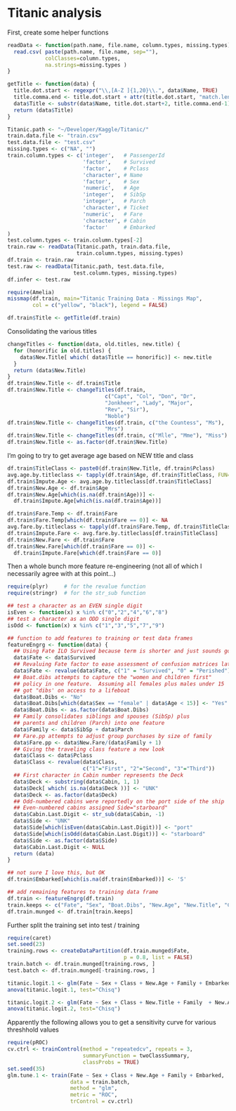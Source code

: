 Titanic analysis
========================================================

First, create some helper functions

```r
readData <- function(path.name, file.name, column.types, missing.types) {
  read.csv( paste(path.name, file.name, sep=""), 
            colClasses=column.types,
            na.strings=missing.types )
}

getTitle <- function(data) {
  title.dot.start <- regexpr("\\,[A-Z ]{1,20}\\.", data$Name, TRUE)
  title.comma.end <- title.dot.start + attr(title.dot.start, "match.length")-1
  data$Title <- substr(data$Name, title.dot.start+2, title.comma.end-1)
  return (data$Title)
}

Titanic.path <- "~/Developer/Kaggle/Titanic/"
train.data.file <- "train.csv"
test.data.file <- "test.csv"
missing.types <- c("NA", "")
train.column.types <- c('integer',   # PassengerId
                        'factor',    # Survived
                        'factor',    # Pclass
                        'character', # Name
                        'factor',    # Sex
                        'numeric',   # Age
                        'integer',   # SibSp
                        'integer',   # Parch
                        'character', # Ticket
                        'numeric',   # Fare
                        'character', # Cabin
                        'factor'     # Embarked
)
test.column.types <- train.column.types[-2]
train.raw <- readData(Titanic.path, train.data.file,
                      train.column.types, missing.types)
df.train <- train.raw
test.raw <- readData(Titanic.path, test.data.file,
                     test.column.types, missing.types)
df.infer <- test.raw

require(Amelia)
missmap(df.train, main="Titanic Training Data - Missings Map",
        col = c("yellow", "black"), legend = FALSE)

df.train$Title <- getTitle(df.train)
```

Consolidating the various titles

```r
changeTitles <- function(data, old.titles, new.title) {
  for (honorific in old.titles) {
    data$New.Title[ which( data$Title == honorific)] <- new.title
  }
  return (data$New.Title)
}
df.train$New.Title <- df.train$Title
df.train$New.Title <- changeTitles(df.train, 
                               c("Capt", "Col", "Don", "Dr", 
                               "Jonkheer", "Lady", "Major", 
                               "Rev", "Sir"),
                               "Noble")
df.train$New.Title <- changeTitles(df.train, c("the Countess", "Ms"), 
                               "Mrs")
df.train$New.Title <- changeTitles(df.train, c("Mlle", "Mme"), "Miss")
df.train$New.Title <- as.factor(df.train$New.Title)
```

I'm going to try to get average age based on NEW title and class

```r
df.train$TitleClass <- paste0(df.train$New.Title, df.train$Pclass)
avg.age.by.titleclass <- tapply(df.train$Age, df.train$TitleClass, FUN=mean, na.rm=TRUE)
df.train$Impute.Age <- avg.age.by.titleclass[df.train$TitleClass]
df.train$New.Age <- df.train$Age
df.train$New.Age[which(is.na(df.train$Age))] <-
  df.train$Impute.Age[which(is.na(df.train$Age))]

df.train$Fare.Temp <- df.train$Fare
df.train$Fare.Temp[which(df.train$Fare == 0)] <- NA
avg.fare.by.titleclass <- tapply(df.train$Fare.Temp, df.train$TitleClass, FUN=mean, na.rm=TRUE)
df.train$Impute.Fare <- avg.fare.by.titleclass[df.train$TitleClass]
df.train$New.Fare <- df.train$Fare
df.train$New.Fare[which(df.train$Fare == 0)] <-
  df.train$Impute.Fare[which(df.train$Fare == 0)]
```

Then a whole bunch more feature re-engineering (not all of which I necessarily agree with at this point...)

```r
require(plyr)     # for the revalue function 
require(stringr)  # for the str_sub function

## test a character as an EVEN single digit
isEven <- function(x) x %in% c("0","2","4","6","8") 
## test a character as an ODD single digit
isOdd <- function(x) x %in% c("1","3","5","7","9") 

## function to add features to training or test data frames
featureEngrg <- function(data) {
  ## Using Fate ILO Survived because term is shorter and just sounds good
  data$Fate <- data$Survived
  ## Revaluing Fate factor to ease assessment of confusion matrices later
  data$Fate <- revalue(data$Fate, c("1" = "Survived", "0" = "Perished"))
  ## Boat.dibs attempts to capture the "women and children first"
  ## policy in one feature.  Assuming all females plus males under 15
  ## got "dibs' on access to a lifeboat
  data$Boat.Dibs <- "No"
  data$Boat.Dibs[which(data$Sex == "female" | data$Age < 15)] <- "Yes"
  data$Boat.Dibs <- as.factor(data$Boat.Dibs)
  ## Family consolidates siblings and spouses (SibSp) plus
  ## parents and children (Parch) into one feature
  data$Family <- data$SibSp + data$Parch
  ## Fare.pp attempts to adjust group purchases by size of family
  data$Fare.pp <- data$New.Fare/(data$Family + 1)
  ## Giving the traveling class feature a new look
  data$Class <- data$Pclass
  data$Class <- revalue(data$Class, 
                        c("1"="First", "2"="Second", "3"="Third"))
  ## First character in Cabin number represents the Deck 
  data$Deck <- substring(data$Cabin, 1, 1)
  data$Deck[ which( is.na(data$Deck ))] <- "UNK"
  data$Deck <- as.factor(data$Deck)
  ## Odd-numbered cabins were reportedly on the port side of the ship
  ## Even-numbered cabins assigned Side="starboard"
  data$Cabin.Last.Digit <- str_sub(data$Cabin, -1)
  data$Side <- "UNK"
  data$Side[which(isEven(data$Cabin.Last.Digit))] <- "port"
  data$Side[which(isOdd(data$Cabin.Last.Digit))] <- "starboard"
  data$Side <- as.factor(data$Side)
  data$Cabin.Last.Digit <- NULL
  return (data)
}

## not sure I love this, but OK
df.train$Embarked[which(is.na(df.train$Embarked))] <- 'S'

## add remaining features to training data frame
df.train <- featureEngrg(df.train)
train.keeps <- c("Fate", "Sex", "Boat.Dibs", "New.Age", "New.Title", "Class", "Deck", "Side", "New.Fare", "Fare.pp", "Embarked", "Family")
df.train.munged <- df.train[train.keeps]
```

Further split the training set into test / training

```r
require(caret)
set.seed(23)
training.rows <- createDataPartition(df.train.munged$Fate, 
                                     p = 0.8, list = FALSE)
train.batch <- df.train.munged[training.rows, ]
test.batch <- df.train.munged[-training.rows, ]
```

```r
titanic.logit.1 <- glm(Fate ~ Sex + Class + New.Age + Family + Embarked + New.Fare, data = train.batch, family = binomial("logit"))
anova(titanic.logit.1, test="Chisq")
```

```r
titanic.logit.2 <- glm(Fate ~ Sex + Class + New.Title + Family  + New.Age+ Embarked, data = train.batch, family = binomial("logit"))
anova(titanic.logit.2, test="Chisq")
```

Apparently the following allows you to get a sensitivity curve for various threshhold values

```r
require(pROC)
cv.ctrl <- trainControl(method = "repeatedcv", repeats = 3,
                        summaryFunction = twoClassSummary,
                        classProbs = TRUE)
set.seed(35)
glm.tune.1 <- train(Fate ~ Sex + Class + New.Age + Family + Embarked,
                    data = train.batch,
                    method = "glm",
                    metric = "ROC",
                    trControl = cv.ctrl)
```
